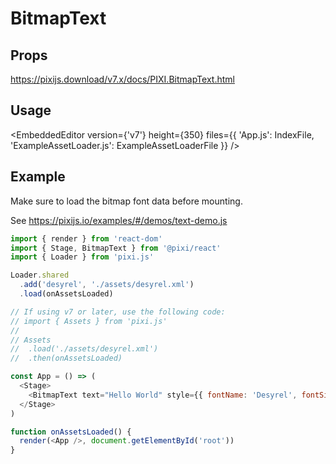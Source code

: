 
# BitmapText

## Props

https://pixijs.download/v7.x/docs/PIXI.BitmapText.html

## Usage

<EmbeddedEditor version={'v7'} height={350} files={{ 'App.js': IndexFile, 'ExampleAssetLoader.js': ExampleAssetLoaderFile }} />

## Example

Make sure to load the bitmap font data before mounting.

See https://pixijs.io/examples/#/demos/text-demo.js

```js
import { render } from 'react-dom'
import { Stage, BitmapText } from '@pixi/react'
import { Loader } from 'pixi.js'

Loader.shared
  .add('desyrel', './assets/desyrel.xml')
  .load(onAssetsLoaded)

// If using v7 or later, use the following code:
// import { Assets } from 'pixi.js'
//
// Assets
//  .load('./assets/desyrel.xml')
//  .then(onAssetsLoaded)

const App = () => (
  <Stage>
    <BitmapText text="Hello World" style={{ fontName: 'Desyrel', fontSize: 35 }}>
  </Stage>
)

function onAssetsLoaded() {
  render(<App />, document.getElementById('root'))
}
```
